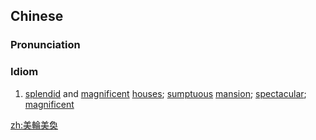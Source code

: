 {{also|美轮美奂}}
==Chinese==
{{zh-forms|s=美轮美奂|alt=美侖美奐,美奐美輪}}

===Pronunciation===
{{zh-pron
|m=měilúnměihuàn
|c=mei5 leon4 mei5 wun6
|mn=bí-lûn-bí-hoàn
|cat=id
}}

===Idiom===
{{zh-idiom}}

# [[splendid]] and [[magnificent]] [[houses]]​; [[sumptuous]] [[mansion]]; [[spectacular]]; [[magnificent]]

[[zh:美輪美奐]]